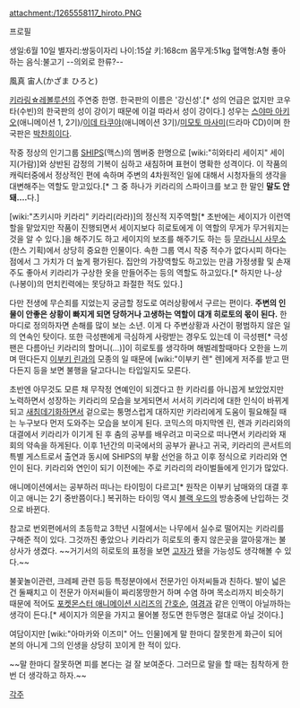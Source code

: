 attachment:/1265558117_hiroto.PNG

프로필

생일:6월 10일
별자리:쌍둥이자리
나이:15살
키:168cm
몸무게:51kg
혈액형:A형
좋아하는 음식:불고기 --의외로 한류?--

風真 宙人(かざま ひろと)

[[키라링☆레볼루션]]의 주연중 한명. 한국판의 이름은 '강신성'.[* 성의 언급은 없지만 코우타(수빈)의 한국판의 성이 강이기 때문에 이걸 따라서 성이 강이다.] 성우는 [[스야마 아키오]](애니메이션 1, 2기)/[[이데 타쿠야]](애니메이션 3기)/[[미모토 마사미]](드라마 CD)이며 한국판은 [[박찬희]]이다.

작중 정상의 인기그룹 [[SHIPS]](맥스)의 멤버중 한명으로 [wiki:"히와타리 세이지" 세이지(가람)]와 상반된 감정의 기복이 심하고 새침하며 표현이 명확한 성격이다. 이 작품의 캐릭터중에서 정상적인 편에 속하며 주변의 4차원적인 일에 대해서 시청자들의 생각을 대변해주는 역할도 맏고있다.[* 그 중 하나가 키라리의 스파이크를 보고 한 말인 '''말도 안돼….'''다.]

[wiki:"츠키시마 키라리" 키라리(라라)]의 정신적 지주역할[* 초반에는 세이지가 이런역할을 맡았지만 작품이 진행되면서 세이지보다 히로토에게 이 역할의 무게가 무거워지는 것을 알 수 있다.]을 해주기도 하고 세이지의 보조를 해주기도 하는 등 [[무라니시 사무소]](한스 기획)에서 상당히 중요한 인물이다. 속한 그룹 역시 작중 적수가 없다시피 하다는 점에서 그 가치가 더 높게 평가된다. 집안의 가장역할도 하고있는 만큼 가정생활 및 손재주도 좋아서 키라리가 구상한 옷을 만들어주는 등의 역할도 하고있다.[* 하지만 나-상(나봉이)의 먼치킨력에는 못당하고 좌절한 적도 있다.]

다만 전생에 무슨죄를 지었는지 궁금할 정도로 여러상황에서 구르는 편이다. '''주변의 인물이 안좋은 상황이 빠지게 되면 당하거나 고생하는 역할이 대개 히로토의 몫이 된다.''' 한마디로 정의하자면 손해를 많이 보는 소년. 이게 다 주변상황과 사건이 평범하지 않은 일의 연속인 탓이다. 또한 극성팬에게 극심하게 사랑받는 경우도 있는데 이 극성팬[* 극성팬은 다름아닌 키라리의 할머니(…)]이 히로토를 생각하며 해벌레할때마다 오한을 느끼며 떤다든지 [[이부키 린]]과의 모종의 일 때문에 [wiki:"이부키 렌" 렌]에게 저주를 받고 떤다든지 등을 보면 불행을 달고다니는 타입일지도 모른다.

초반엔 아무것도 모른 채 무작정 연예인이 되겠다고 한 키라리를 아니꼽게 보았었지만 노력하면서 성장하는 키라리의 모습을 보게되면서 서서히 키라리에 대한 인식이 바뀌게 되고 [[새침데기]]화하면서 겉으로는 퉁명스럽게 대하지만 키라리에게 도움이 필요해질 때는 누구보다 먼저 도와주는 모습을 보이게 된다. 코믹스의 마지막엔 린, 렌과 키라리와의 대결에서 키라리가 이기게 된 후 춤의 공부를 배우려고 미국으로 떠나면서 키라리와 재회의 약속을 하게된다. 이후 1년간의 미국에서의 공부가 끝나고 귀국, 키라리의 콘서트의 특별 게스트로서 출연과 동시에 SHIPS의 부활 선언을 하고 이후 정식으로 키라리와 연인이 된다. 키라리와 연인이 되기 이전에는 주로 키라리의 라이벌들에게 인기가 많았다.

애니메이션에서는 공부하러 떠나는 타이밍이 다르고[* 원작은 이부키 남매와의 대결 후이고 애니는 2기 중반쯤이다.] 복귀하는 타이밍 역시 [[블랙 우드]]의 방송중에 난입하는 것으로 바뀐다.

참고로 번외편에서의 초등학교 3학년 시절에서는 나무에서 실수로 떨어지는 키라리를 구해준 적이 있다. 그것까진 좋았으나 키라리가 히로토의 좋지 않은곳을 깔아뭉개는 불상사가 생겼다. ~~거기서의 히로토의 표정을 보면 [[고자]]가 됐을 가능성도 생각해볼 수 있다.~~

불꽃놀이관련, 크레페 관련 등등 특정분야에서 전문가인 아저씨들과 친하다. 발이 넓은건 둘째치고 이 전문가 아저씨들이 짜리몽땅한거 하며 수염 하며 목소리까지 비슷하기 때문에 적어도 [[포켓몬스터 애니메이션 시리즈]]의 [[간호순]], [[여경]]과 같은 인맥이 아닐까하는 생각이 든다.[* 세이지가 의문을 가지고 물어볼 정도면 한두명은 절대로 아닐 것이다.]

여담이지만 [wiki:"아마카와 이즈미" 어느 인물]에게 말 한마디 잘못한게 화근이 되어 본의 아니게 그의 인생을 상당히 꼬이게 한 적이 있다.

~~말 한마디 잘못하면 피를 본다는 걸 잘 보여준다. 그러므로 말을 할 때는 침착하게 한번 더 생각하고 하자.~~

[[각주]]
